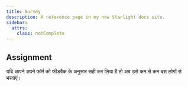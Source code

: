 ```yaml
---
title: Survey
description: A reference page in my new Starlight docs site.
sidebar:
  attrs:
    class: notComplete
---
```



## Assignment

यदि आपने अपने फॉर्म को फीडबैक के अनुसार सही कर लिया है तो अब उसे कम से कम दस लोगों से भरवाएं।